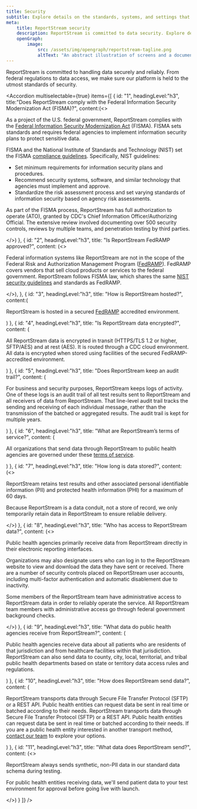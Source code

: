 ```yaml
---
title: Security
subtitle: Explore details on the standards, systems, and settings that keep data secure.
meta:
    title: ReportStream security
    description: ReportStream is committed to data security. Explore details on ReportStream's standards, systems, and settings for keeping data secure.
    openGraph:
        image:
            src: /assets/img/opengraph/reportstream-tagline.png
            altText: "An abstract illustration of screens and a document."
---
```


<LayoutSidenav>
<Sidenav/>
</LayoutSidenav>

ReportStream is committed to handling data securely and reliably. From federal regulations to data access, we make sure our platform is held to the utmost standards of security.

<Accordion multiselectable={true} items={[
    {
        id: "1",
        headingLevel:"h3",
        title:"Does ReportStream comply with the Federal Information Security Modernization Act (FISMA)?",
        content:(<>
            <p>As a project of the U.S. federal government, ReportStream complies with the <A href="https://csrc.nist.gov/Projects/risk-management/fisma-background">Federal Information Security Modernization Act</A> (FISMA). FISMA sets standards and requires federal agencies to implement information security plans to protect sensitive data.</p>
            <p>FISMA and the National Institute of Standards and Technology (NIST) set the FISMA <A href="https://csrc.nist.gov/projects/risk-management">compliance guidelines</A>. Specifically, NIST guidelines:</p>
            <ul>
                <li>Set minimum requirements for information security plans and procedures.</li>
                <li>Recommend security systems, software, and similar technology that agencies must implement and approve.</li>
                <li>Standardize the risk assessment process and set varying standards of information security based on agency risk assessments.</li>
            </ul>
            <p>As part of the FISMA process, ReportStream has full authorization to operate (ATO), granted by CDC's Chief Information Officer/Authorizing Official. The extensive review involved documenting over 500 security controls, reviews by multiple teams, and penetration testing by third parties.</p>
        </>)
    },
    {
        id: "2",
        headingLevel:"h3",
        title: "Is ReportStream FedRAMP approved?",
        content: (<>
            <p>Federal information systems like ReportStream are not in the scope of the Federal Risk and Authorization Management Program (<A href="https://www.fedramp.gov/program-basics/">FedRAMP</A>). FedRAMP covers vendors that sell cloud products or services to the federal government. ReportStream follows FISMA law, which shares the same <A href="https://csrc.nist.gov/Projects/risk-management/fisma-background">NIST security guidelines</A> and standards as FedRAMP.</p>
        </>),
    },
    {
        id: "3",
        headingLevel:"h3",
        title: "How is ReportStream hosted?",
        content:(<p>ReportStream is hosted in a secured <A href="https://www.fedramp.gov/program-basics/">FedRAMP</A> accredited environment.</p>)
    },
    {
        id: "4",
        headingLevel:"h3",
        title: "Is ReportStream data encrypted?",
        content: (<p>
            All ReportStream data is encrypted in transit (HTTPS/TLS 1.2 or higher, SFTP/AES) and at rest (AES). It is routed through a CDC cloud environment. All data is encrypted when stored using facilities of the secured FedRAMP-accredited environment.
        </p>)
    },
    {
        id: "5",
        headingLevel:"h3",
        title: "Does ReportStream keep an audit trail?",
        content: (<p>
            For business and security purposes, ReportStream keeps logs of activity. One of these logs is an audit trail of all test results sent to ReportStream and all receivers of data from ReportStream. That line-level audit trail tracks the sending and receiving of each individual message, rather than the transmission of the batched or aggregated results. The audit trail is kept for multiple years.
        </p>)
    },
    {
        id: "6",
        headingLevel:"h3",
        title: "What are ReportStream’s terms of service?",
        content: (<p>
            All organizations that send data through ReportStream to public health agencies are governed under these <A href="/terms-of-service">terms of service</A>.
        </p>)
    },
    {
        id: "7",
        headingLevel:"h3",
        title: "How long is data stored?",
        content: (<>
            <p>ReportStream retains test results and other associated personal identifiable information (PII) and protected health information (PHI) for a maximum of 60 days.</p>
            <p>Because ReportStream is a data conduit, not a store of record, we only temporarily retain data in ReportStream to ensure reliable delivery.</p>
        </>)
    },
    {
        id: "8",
        headingLevel:"h3",
        title: "Who has access to ReportStream data?",
        content: (<>
            <p>Public health agencies primarily receive data from ReportStream directly in their electronic reporting interfaces.</p>
            <p>Organizations may also designate users who can log in to the ReportStream website to view and download the data they have sent or received. There are a number of security controls placed on ReportStream user accounts, including multi-factor authentication and automatic disablement due to inactivity.</p>
            <p>Some members of the ReportStream team have administrative access to ReportStream data in order to reliably operate the service. All ReportStream team members with administrative access go through federal government background checks.</p>
        </>)
    },
    {
        id: "9",
        headingLevel:"h3",
        title: "What data do public health agencies receive from ReportStream?",
        content: (<p>
            Public health agencies receive data about all patients who are residents of that jurisdiction and from healthcare facilities within that jurisdiction. ReportStream can also send data to county, city, local, territorial, and tribal public health departments based on state or territory data access rules and regulations.
        </p>)
    },
    {
        id: "10",
        headingLevel:"h3",
        title: "How does ReportStream send data?",
        content: (<p>
            ReportStream transports data through Secure File Transfer Protocol (SFTP) or a REST API. Public health entities can request data be sent in real time or batched according to their needs. ReportStream transports data through Secure File Transfer Protocol (SFTP) or a REST API. Public health entities can request data be sent in real time or batched according to their needs. If you are a public health entity interested in another transport method, <A href={site.forms.connectWithRS.url}>contact our team</A> to explore your options. 
        </p>)
    },
    {
        id: "11",
        headingLevel:"h3",
        title: "What data does ReportStream send?",
        content: (<>
            <p>ReportStream always sends synthetic, non-PII data in our standard data schema during testing.</p>
            <p>For public health entities receiving data, we'll send patient data to your test environment for approval before going live with launch.</p>
        </>)
    }
]} />